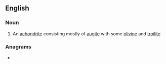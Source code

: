 ==English==

===Noun===
{{en-noun}}

# An [[achondrite]] consisting mostly of [[augite]] with some [[olivine]] and [[troilite]]

===Anagrams===
* {{anagrams|en|a=aeginrt|Granite|Tangier|granite|ingrate|tangier|tearing}}